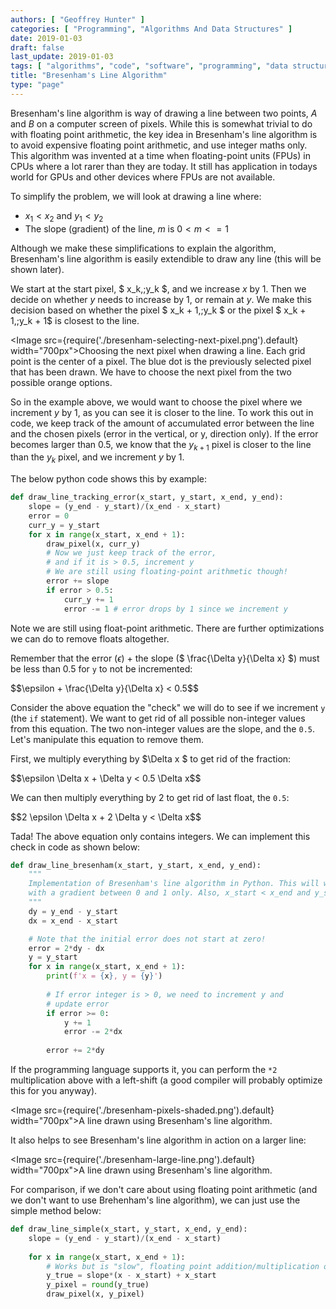 ```yaml
---
authors: [ "Geoffrey Hunter" ]
categories: [ "Programming", "Algorithms And Data Structures" ]
date: 2019-01-03
draft: false
last_update: 2019-01-03
tags: [ "algorithms", "code", "software", "programming", "data structures" ]
title: "Bresenham's Line Algorithm"
type: "page"
---
```


Bresenham's line algorithm is way of drawing a line between two points, $A$ and $B$ on a computer screen of pixels. While this is somewhat trivial to do with floating point arithmetic, the key idea in Bresenham's line algorithm is to avoid expensive floating point arithmetic, and use integer maths only. This algorithm was invented at a time when floating-point units (FPUs) in CPUs where a lot rarer than they are today. It still has application in todays world for GPUs and other devices where FPUs are not available.

To simplify the problem, we will look at drawing a line where:

* $x_1 < x_2$ and $y_1 < y_2$
* The slope (gradient) of the line, $m$ is $0 < m <= 1$

Although we make these simplifications to explain the algorithm, Bresenham's line algorithm is easily extendible to draw any line (this will be shown later).

We start at the start pixel, $ x_k,\;y_k $, and we increase $x$ by 1. Then we decide on whether $y$ needs to increase by 1, or remain at $y$. We make this decision based on whether the pixel $ x_k + 1,\;y_k $ or the pixel $ x_k + 1,\;y_k + 1$ is closest to the line.

<Image src={require('./bresenham-selecting-next-pixel.png').default} width="700px">Choosing the next pixel when drawing a line. Each grid point is the center of a pixel. The blue dot is the previously selected pixel that has been drawn. We have to choose the next pixel from the two possible orange options.</Image>

So in the example above, we would want to choose the pixel where we increment $y$ by 1, as you can see it is closer to the line. To work this out in code, we keep track of the amount of accumulated error between the line and the chosen pixels (error in the vertical, or y, direction only). If the error becomes larger than 0.5, we know that the $y_{k+1}$ pixel is closer to the line than the $y_k$ pixel, and we increment $y$ by 1.

The below python code shows this by example:

```python
def draw_line_tracking_error(x_start, y_start, x_end, y_end):
    slope = (y_end - y_start)/(x_end - x_start) 
    error = 0
    curr_y = y_start
    for x in range(x_start, x_end + 1):       
        draw_pixel(x, curr_y)
        # Now we just keep track of the error,
        # and if it is > 0.5, increment y
        # We are still using floating-point arithmetic though!
        error += slope
        if error > 0.5:
            curr_y += 1
            error -= 1 # error drops by 1 since we increment y
```

Note we are still using float-point arithmetic. There are further optimizations we can do to remove floats altogether.

Remember that the error ($\epsilon$) + the slope ($ \frac{\Delta y}{\Delta x} $) must be less than 0.5 for `y` to not be incremented:

<div>$$\epsilon + \frac{\Delta y}{\Delta x} < 0.5$$</div>

Consider the above equation the "check" we will do to see if we increment `y` (the `if` statement). We want to get rid of all possible non-integer values from this equation. The two non-integer values are the slope, and the `0.5`. Let's manipulate this equation to remove them.

First, we multiply everything by $\Delta x $ to get rid of the fraction:

<div>$$\epsilon \Delta x + \Delta y < 0.5 \Delta x$$</div>

We can then multiply everything by 2 to get rid of last float, the `0.5`:

<div>$$2 \epsilon \Delta x + 2 \Delta y < \Delta x$$</div>

Tada! The above equation only contains integers. We can implement this check in code as shown below:

```python
def draw_line_bresenham(x_start, y_start, x_end, y_end):
    """
    Implementation of Bresenham's line algorithm in Python. This will work for positive sloped lines
    with a gradient between 0 and 1 only. Also, x_start < x_end and y_start < y_end must be true.
    """
    dy = y_end - y_start
    dx = x_end - x_start

    # Note that the initial error does not start at zero!
    error = 2*dy - dx    
    y = y_start
    for x in range(x_start, x_end + 1):       
        print(f'x = {x}, y = {y}')
        
        # If error integer is > 0, we need to increment y and
        # update error
        if error >= 0:
            y += 1
            error -= 2*dx            
        
        error += 2*dy
```

If the programming language supports it, you can perform the `*2` multiplication above with a left-shift (a good compiler will probably optimize this for you anyway).

<Image src={require('./bresenham-pixels-shaded.png').default} width="700px">A line drawn using Bresenham's line algorithm.</Image>

It also helps to see Bresenham's line algorithm in action on a larger line:

<Image src={require('./bresenham-large-line.png').default} width="700px">A line drawn using Bresenham's line algorithm.</Image>

For comparison, if we don't care about using floating point arithmetic (and we don't want to use Brehenham's line algorithm), we can just use the simple method below:

```python
def draw_line_simple(x_start, y_start, x_end, y_end):
    slope = (y_end - y_start)/(x_end - x_start)    
    
    for x in range(x_start, x_end + 1):        
        # Works but is "slow", floating point addition/multiplication on every pixel increment
        y_true = slope*(x - x_start) + x_start
        y_pixel = round(y_true)
        draw_pixel(x, y_pixel)
```